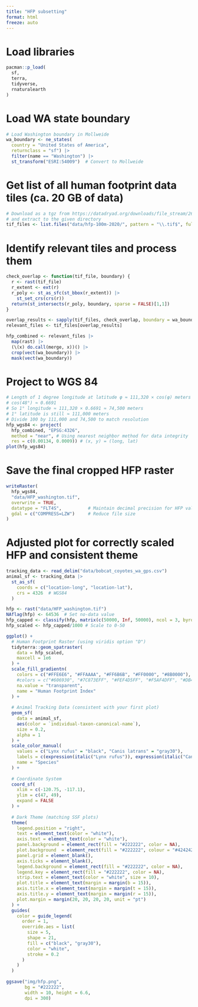 ```yaml
---
title: "HFP subsetting"
format: html
freeze: auto
---
```


# Load libraries
```r
pacman::p_load(
  sf,
  terra,
  tidyverse,
  rnaturalearth
)
```

# Load WA state boundary
```r
# Load Washington boundary in Mollweide
wa_boundary <- ne_states(
  country = "United States of America",
  returnclass = "sf") |>
  filter(name == "Washington") |>
  st_transform("ESRI:54009")  # Convert to Mollweide
```

# Get list of all human footprint data tiles (ca. 20 GB of data)
```r
# Download as a tgz from https://datadryad.org/downloads/file_stream/2679334 
# and extract to the given directory
tif_files <- list.files("data/hfp-100m-2020/", pattern = "\\.tif$", full.names = TRUE)
```

# Identify relevant tiles and process them
```r
check_overlap <- function(tif_file, boundary) {
  r <- rast(tif_file)
  r_extent <- ext(r)
  r_poly <- st_as_sfc(st_bbox(r_extent)) |> 
    st_set_crs(crs(r))
  return(st_intersects(r_poly, boundary, sparse = FALSE)[1,1])
}

overlap_results <- sapply(tif_files, check_overlap, boundary = wa_boundary)
relevant_files <- tif_files[overlap_results]

hfp_combined <- relevant_files |>
  map(rast) |>
  (\(x) do.call(merge, x))() |>
  crop(vect(wa_boundary)) |>
  mask(vect(wa_boundary))
```

# Project to WGS 84
```r
# Length of 1 degree longitude at latitude φ ≈ 111,320 × cos(φ) meters
# cos(48°) ≈ 0.6691
# So 1° longitude ≈ 111,320 × 0.6691 ≈ 74,500 meters
# 1° latitude is still ≈ 111,000 meters
# Divide 100 by 111,000 and 74,500 to match resolution
hfp_wgs84 <- project(
  hfp_combined, "EPSG:4326",
  method = "near", # Using nearest neighbor method for data integrity
  res = c(0.00134, 0.0009)) # (x, y) = (long, lat)
plot(hfp_wgs84)
```

# Save the final cropped HFP raster
```r
writeRaster(
  hfp_wgs84,
  "data/HFP_washington.tif",
  overwrite = TRUE,
  datatype = "FLT4S",          # Maintain decimal precision for HFP values
  gdal = c("COMPRESS=LZW")     # Reduce file size
)
```

# Adjusted plot for correctly scaled HFP and consistent theme
```r
tracking_data <- read_delim("data/bobcat_coyotes_wa_gps.csv")
animal_sf <- tracking_data |>
  st_as_sf(
    coords = c("location-long", "location-lat"),
    crs = 4326  # WGS84
  )

hfp <- rast("data/HFP_washington.tif")
NAflag(hfp) <- 64536  # Set no-data value
hfp_capped <- classify(hfp, matrix(c(50000, Inf, 50000), ncol = 3, byrow = TRUE)) # Cap at 50k
hfp_scaled <- hfp_capped/1000 # Scale to 0-50

ggplot() +
  # Human Footprint Raster (using viridis option "D")
  tidyterra::geom_spatraster(
    data = hfp_scaled,
    maxcell = 1e6
  ) +
  scale_fill_gradientn(
    colors = c("#FFE6E6", "#FFAAAA", "#FF6B6B", "#FF0000", "#8B0000"),  # Red to white
    #colors = c("#606930", "#7C873EFF", "#FEF4D5FF", "#F5AF4DFF", "#DB4743FF", "#ab2521"),  # Red to green
    na.value = "transparent",
    name = "Human Footprint Index"
  ) +
  
  # Animal Tracking Data (consistent with your first plot)
  geom_sf(
    data = animal_sf,
    aes(color = `individual-taxon-canonical-name`),
    size = 0.2,
    alpha = 1
  ) +
  scale_color_manual(
    values = c("Lynx rufus" = "black", "Canis latrans" = "gray30"),
    labels = c(expression(italic("Lynx rufus")), expression(italic("Canis latrans"))),
    name = "Species"
  ) +
  
  # Coordinate System
  coord_sf(
    xlim = c(-120.75, -117.1),
    ylim = c(47, 49),
    expand = FALSE
  ) +
  
  # Dark Theme (matching SSF plots)
  theme(
    legend.position = "right",
    text = element_text(color = "white"),
    axis.text = element_text(color = "white"),
    panel.background = element_rect(fill = "#222222", color = NA),
    plot.background  = element_rect(fill = "#222222", colour = "#424242", linewidth = 0.75),
    panel.grid = element_blank(), 
    axis.ticks = element_blank(),
    legend.background = element_rect(fill = "#222222", color = NA),
    legend.key = element_rect(fill = "#222222", color = NA),
    strip.text = element_text(color = "white", size = 10),
    plot.title = element_text(margin = margin(b = 15)),
    axis.title.x = element_text(margin = margin(t = 15)),
    axis.title.y = element_text(margin = margin(r = 15)),
    plot.margin = margin(20, 20, 20, 20, unit = "pt")
  ) +
  guides(
    color = guide_legend(
      order = 1,
      override.aes = list(
        size = 5,
        shape = 21,
        fill = c("black", "gray30"),
        color = "white",
        stroke = 0.2
      )
    )
  )
      
ggsave("img/hfp.png",
       bg = "#222222",
       width = 10, height = 6.6,
       dpi = 300)

```

